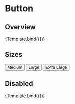 


<Meta title="Components/Button" component={Button} />


# Button

## Overview

<Canvas>
  <Story
    name="Overview"
    args={{
      isDisabled: false,
    }}
    argTypes={{
      variant: {
        options: ['primary'],
        control: { type: 'radio' },
        defaultValue: 'primary',
      },
      size: {
        options: ['md', 'lg', 'xl'],
        control: { type: 'radio' },
        defaultValue: 'lg',
      },
    }}
  >
    {Template.bind({})}
  </Story>
</Canvas>

## Sizes

<Canvas>
  <Story name="Sizes">
    <Box>
      <Button size="md">Medium</Button>
      <Button size="lg">Large</Button>
      <Button size="xl">Extra Large</Button>
    </Box>
  </Story>
</Canvas>

## Disabled

<Canvas>
  <Story
    name="Disabled"
    args={{
      isDisabled: true,
    }}
  >
    {Template.bind({})}
  </Story>
</Canvas>
